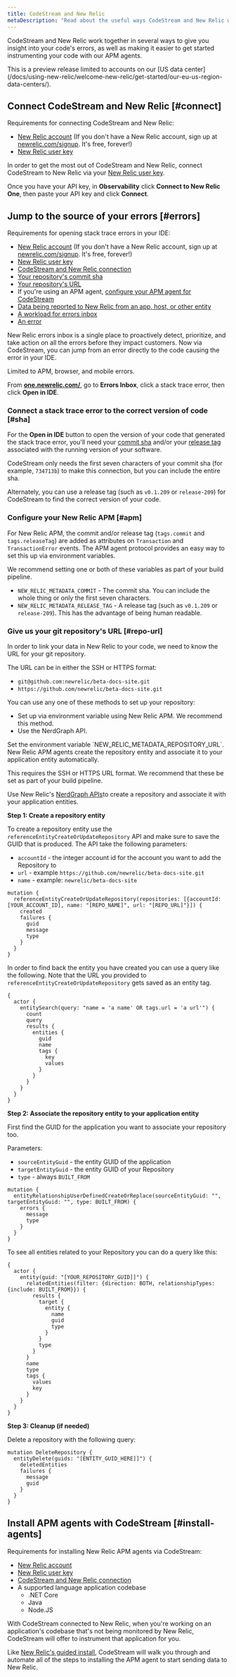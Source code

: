 ```yaml
---
title: CodeStream and New Relic
metaDescription: "Read about the useful ways CodeStream and New Relic work together."
---
```


CodeStream and New Relic work together in several ways to give you insight into your code's errors, as well as making it easier to get started instrumenting your code with our APM agents.

<Callout title="Preview release">
This is a preview release limited to accounts on our [US data center](/docs/using-new-relic/welcome-new-relic/get-started/our-eu-us-region-data-centers/).
</Callout>

## Connect CodeStream and New Relic [#connect]

Requirements for connecting CodeStream and New Relic:
* [New Relic account](https://newrelic.com/signup) (If you don't have a New Relic account, sign up at [newrelic.com/signup](https://newrelic.com/signup). It's free, forever!)
* [New Relic user key](https://one.newrelic.com/launcher/api-keys-ui.api-keys-launcher)

In order to get the most out of CodeStream and New Relic, connect CodeStream to New Relic via your [New Relic user key](/docs/apis/intro-apis/new-relic-api-keys/#user-api-key).

Once you have your API key, in **Observability** click **Connect to New Relic One**, then paste your API key and click **Connect**.

## Jump to the source of your errors [#errors]

Requirements for opening stack trace errors in your IDE:
* [New Relic account](https://newrelic.com/signup) (If you don't have a New Relic account, sign up at [newrelic.com/signup](https://newrelic.com/signup). It's free, forever!)
* [New Relic user key](https://one.newrelic.com/launcher/api-keys-ui.api-keys-launcher)
* [CodeStream and New Relic connection](#connect)
* [Your repository's commit sha](#sha)
* [Your repository's URL](#repo-url)
* If you're using an APM agent, [configure your APM agent for CodeStream](#apm)
* [Data being reported to New Relic from an app, host, or other entity ](https://one.newrelic.com/launcher/nr1-core.explorer?pane=eyJuZXJkbGV0SWQiOiJucjEtY29yZS5saXN0aW5nIn0=&cards[0]=eyJuZXJkbGV0SWQiOiJucjEtaW5zdGFsbC1uZXdyZWxpYy5ucjEtaW5zdGFsbC1uZXdyZWxpYyIsImFjdGl2ZUNvbXBvbmVudCI6IlZUU09FbnZpcm9ubWVudCIsInBhdGgiOiJndWlkZWQifQ==)
* [A workload for errors inbox](/docs/new-relic-one/use-new-relic-one/workloads/use-workloads/#create)
* [An error](/docs/apm/apm-ui-pages/errors-inbox/errors-inbox/#error-details)

New Relic errors inbox is a single place to proactively detect, prioritize, and take action on all the errors before they impact customers. Now via CodeStream, you can jump from an error directly to the code causing the error in your IDE.

<Callout variant="tip">
    Limited to APM, browser, and mobile errors.
</Callout>

From **[one.newrelic.com/](https://one.newrelic.com/)**, go to **Errors Inbox**, click a stack trace error, then click **Open in IDE**.

### Connect a stack trace error to the correct version of code [#sha]

For the **Open in IDE** button to open the version of your code that generated the stack trace error, you'll need your [commit sha](https://git-scm.com/book/en/v2/Git-Tools-Revision-Selection)
and/or your [release tag](https://git-scm.com/book/en/v2/Git-Basics-Tagging) associated with the running version of your software.  

CodeStream only needs the first seven characters of your commit sha (for example, `734713b`) to make this connection, but you can include the entire sha.  

Alternately, you can use a release tag (such as `v0.1.209` or `release-209`) for CodeStream to find the correct version of your code.

### Configure your New Relic APM [#apm]

For New Relic APM, the commit and/or release tag (`tags.commit` and `tags.releaseTag`) are added as attributes on `Transaction` and `TransactionError` events. The APM agent protocol provides an easy way to set this up via environment variables.  

We recommend setting one or both of these variables as part of your build pipeline.
* `NEW_RELIC_METADATA_COMMIT` - The commit sha. You can include the whole thing or only the first seven characters.
* `NEW_RELIC_METADATA_RELEASE_TAG` - A release tag (such as `v0.1.209` or `release-209`). This has the advantage of being human readable.

### Give us your git repository's URL [#repo-url]

In order to link your data in New Relic to your code, we need to know the URL for your git repository.  

The URL can be in either the SSH or HTTPS format:
* `git@github.com:newrelic/beta-docs-site.git`
* `https://github.com/newrelic/beta-docs-site.git`

You can use any one of these methods to set up your repository:
* Set up via environment variable using New Relic APM. We recommend this method.
* Use the NerdGraph API.

<CollapserGroup>
  <Collapser
    className="freq-link"
    id="env-var"
    title="Use environment variable with APM"
  >
  Set the environment variable `NEW_RELIC_METADATA_REPOSITORY_URL`. New Relic APM agents create the repository entity and associate it to your application entity automatically.   
  
  This requires the SSH or HTTPS URL format.  We recommend that these be set as part of your build pipeline.

  </Collapser>
    <Collapser
    className="freq-link"
    id="nerdgraph"
    title="Use the NerdGraph API"
  >

Use New Relic's [NerdGraph APIs](https://docs.newrelic.com/docs/apis/nerdgraph/get-started/introduction-new-relic-nerdgraph/)to create a repository and associate it with your application entities.

**Step 1: Create a repository entity**

To create a repository entity use the `referenceEntityCreateOrUpdateRepository` API and make sure to save the GUID that
is produced.  The API take the following parameters:
* `accountId` - the integer account id for the account you want to add the Repository to
* `url` - example `https://github.com/newrelic/beta-docs-site.git`
* `name` - example: `newrelic/beta-docs-site`
```
mutation {
  referenceEntityCreateOrUpdateRepository(repositories: [{accountId: [YOUR_ACCOUNT_ID], name: "[REPO_NAME]", url: "[REPO_URL]"}]) {
    created
    failures {
      guid
      message
      type
    }
  }
}
```
In order to find back the entity you have created you can use a query like the following.  Note that the URL you
provided to `referenceEntityCreateOrUpdateRepository` gets saved as an entity tag.
```
{
  actor {
    entitySearch(query: "name = 'a name' OR tags.url = 'a url'") {
      count
      query
      results {
        entities {
          guid
          name
          tags {
            key
            values
          }
        }
      }
    }
  }
}

```
**Step 2: Associate the repository entity to your application entity**

First find the GUID for the application you want to associate your repository too.  

Parameters:
* `sourceEntityGuid` - the entity GUID of the application
* `targetEntityGuid` - the entity GUID of your Repository
* `type` - always `BUILT_FROM`

```
mutation {
  entityRelationshipUserDefinedCreateOrReplace(sourceEntityGuid: "", targetEntityGuid: "", type: BUILT_FROM) {
    errors {
      message
      type
    }
  }
}
```

To see all entities related to your Repository you can do a query like this:
```
{
  actor {
    entity(guid: "[YOUR_REPOSITORY_GUID]]") {
      relatedEntities(filter: {direction: BOTH, relationshipTypes: {include: BUILT_FROM}}) {
        results {
          target {
            entity {
              name
              guid
              type
            }
          }
          type
        }
      }
      name
      type
      tags {
        values
        key
      }
    }
  }
}

```

**Step 3: Cleanup (if needed)**

Delete a repository with the following query:
```
mutation DeleteRepository {
  entityDelete(guids: "[ENTITY_GUID_HERE]]") {
    deletedEntities
    failures {
      message
      guid
    }
  }
}

```

  </Collapser>

</CollapserGroup>

## Install APM agents with CodeStream [#install-agents]

Requirements for installing New Relic APM agents via CodeStream:
* [New Relic account](https://newrelic.com/signup)
* [New Relic user key](https://one.newrelic.com/launcher/api-keys-ui.api-keys-launcher)
* [CodeStream and New Relic connection](#connect)
* A supported language application codebase
    * .NET Core
    * Java
    * Node.JS

With CodeStream connected to New Relic, when you're working on an application's codebase that's not being monitored by New Relic, CodeStream will offer to instrument that application for you.

Like [New Relic's guided install](/docs/full-stack-observability/observe-everything/get-started/new-relic-guided-install-overview/), CodeStream will walk you through and automate all of the steps to installing the APM agent to start sending data to New Relic.

